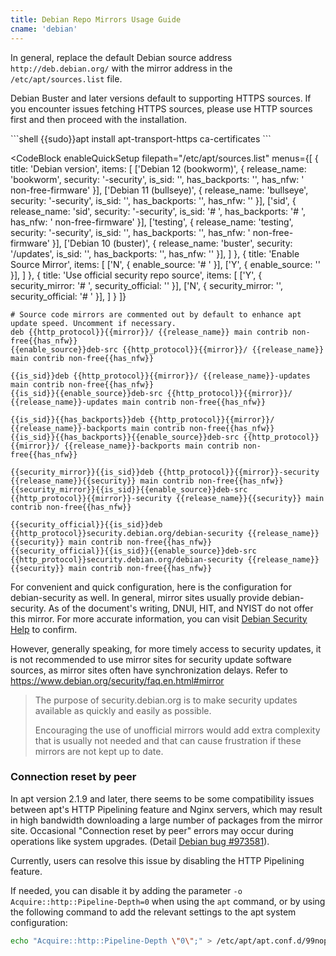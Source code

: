 ```yaml
---
title: Debian Repo Mirrors Usage Guide
cname: 'debian'
---
```


In general, replace the default Debian source address `http://deb.debian.org/` with the mirror address in the `/etc/apt/sources.list` file.

Debian Buster and later versions default to supporting HTTPS sources. If you encounter issues fetching HTTPS sources, please use HTTP sources first and then proceed with the installation.

<CodeBlock>
```shell
{{sudo}}apt install apt-transport-https ca-certificates
```
</CodeBlock>

<CodeBlock
  enableQuickSetup
  filepath="/etc/apt/sources.list"
  menus={[
    {
      title: 'Debian version',
      items: [
        ['Debian 12 (bookworm)', { release_name: 'bookworm', security: '-security', is_sid: '', has_backports: '', has_nfw: ' non-free-firmware' }],
        ['Debian 11 (bullseye)', { release_name: 'bullseye', security: '-security', is_sid: '', has_backports: '', has_nfw: '' }],
        ['sid', { release_name: 'sid', security: '-security', is_sid: '# ', has_backports: '# ', has_nfw: ' non-free-firmware' }],
        ['testing', { release_name: 'testing', security: '-security', is_sid: '', has_backports: '', has_nfw: ' non-free-firmware' }],
        ['Debian 10 (buster)', { release_name: 'buster', security: '/updates', is_sid: '', has_backports: '', has_nfw: '' }],
      ]
    },
    {
      title: 'Enable Source Mirror',
      items: [
        ['N', { enable_source: '# ' }],
        ['Y', { enable_source: '' }],
      ]
    },
    {
      title: 'Use official security repo source',
      items: [
        ['Y', { security_mirror: '# ', security_official: '' }],
        ['N', { security_mirror: '', security_official: '# ' }],
      ]
    }
  ]}
>

```properties
# Source code mirrors are commented out by default to enhance apt update speed. Uncomment if necessary.
deb {{http_protocol}}{{mirror}}/ {{release_name}} main contrib non-free{{has_nfw}}
{{enable_source}}deb-src {{http_protocol}}{{mirror}}/ {{release_name}} main contrib non-free{{has_nfw}}

{{is_sid}}deb {{http_protocol}}{{mirror}}/ {{release_name}}-updates main contrib non-free{{has_nfw}}
{{is_sid}}{{enable_source}}deb-src {{http_protocol}}{{mirror}}/ {{release_name}}-updates main contrib non-free{{has_nfw}}

{{is_sid}}{{has_backports}}deb {{http_protocol}}{{mirror}}/ {{release_name}}-backports main contrib non-free{{has_nfw}}
{{is_sid}}{{has_backports}}{{enable_source}}deb-src {{http_protocol}}{{mirror}}/ {{release_name}}-backports main contrib non-free{{has_nfw}}

{{security_mirror}}{{is_sid}}deb {{http_protocol}}{{mirror}}-security {{release_name}}{{security}} main contrib non-free{{has_nfw}}
{{security_mirror}}{{is_sid}}{{enable_source}}deb-src {{http_protocol}}{{mirror}}-security {{release_name}}{{security}} main contrib non-free{{has_nfw}}

{{security_official}}{{is_sid}}deb {{http_protocol}}security.debian.org/debian-security {{release_name}}{{security}} main contrib non-free{{has_nfw}}
{{security_official}}{{is_sid}}{{enable_source}}deb-src {{http_protocol}}security.debian.org/debian-security {{release_name}}{{security}} main contrib non-free{{has_nfw}}
```

</CodeBlock>

For convenient and quick configuration, here is the configuration for debian-security as well. In general, mirror sites usually provide debian-security. As of the document's writing, DNUI, HIT, and NYIST do not offer this mirror. For more accurate information, you can visit [Debian Security Help](/debian-security/) to confirm.

However, generally speaking, for more timely access to security updates, it is not recommended to use mirror sites for security update software sources, as mirror sites often have synchronization delays. Refer to https://www.debian.org/security/faq.en.html#mirror

> The purpose of security.debian.org is to make security updates available as quickly and easily as possible.
>
> Encouraging the use of unofficial mirrors would add extra complexity that is usually not needed and that can cause frustration if these mirrors are not kept up to date.

### Connection reset by peer

In apt version 2.1.9 and later, there seems to be some compatibility issues between apt's HTTP Pipelining feature and Nginx servers, which may result in high bandwidth downloading a large number of packages from the mirror site.
Occasional "Connection reset by peer" errors may occur during operations like system upgrades.
(Detail [Debian bug #973581](https://bugs.debian.org/cgi-bin/bugreport.cgi?bug=973581)).

Currently, users can resolve this issue by disabling the HTTP Pipelining feature. 

If needed, you can disable it by adding the parameter `-o Acquire::http::Pipeline-Depth=0` when using the `apt` command, or by using the following command to add the relevant settings to the apt system configuration:

```bash
echo "Acquire::http::Pipeline-Depth \"0\";" > /etc/apt/apt.conf.d/99nopipelining
```
